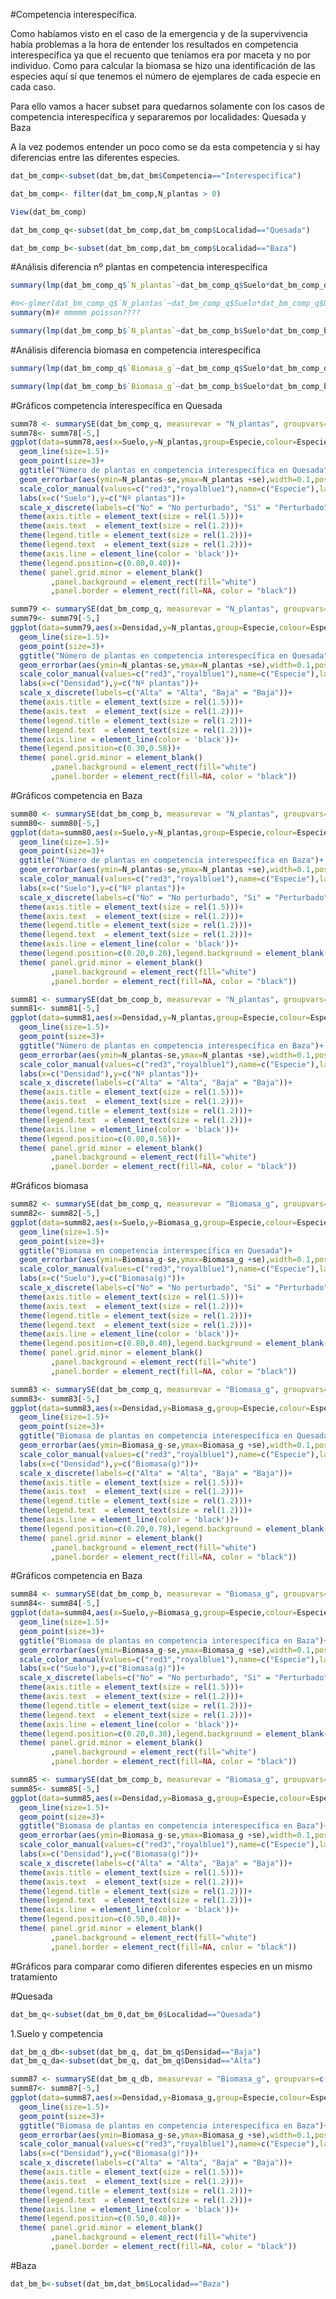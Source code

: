
#Competencia interespecífica. 

Como habíamos visto en el caso de la emergencia y de la supervivencia había problemas a la hora de entender los resultados en competencia interespecífica ya que el recuento que teníamos era por maceta y no por individuo. Como para calcular la biomasa se hizo una identificación de las especies aquí sí que tenemos el número de ejemplares de cada especie en cada caso.

Para ello vamos a hacer subset para quedarnos solamente con los casos de competencia interespecífica y separaremos por localidades: Quesada y Baza

A la vez podemos entender un poco como se da esta competencia y si hay diferencias entre las diferentes especies. 
```r
dat_bm_comp<-subset(dat_bm,dat_bm$Competencia=="Interespecifica")

dat_bm_comp<- filter(dat_bm_comp,N_plantas > 0)

View(dat_bm_comp)

dat_bm_comp_q<-subset(dat_bm_comp,dat_bm_comp$Localidad=="Quesada")

dat_bm_comp_b<-subset(dat_bm_comp,dat_bm_comp$Localidad=="Baza")

```

#Análisis diferencia nº plantas en competencia interespecífica

```r
summary(lmp(dat_bm_comp_q$`N_plantas`~dat_bm_comp_q$Suelo*dat_bm_comp_q$Densidad*dat_bm_comp_q$Especie, perm="Exact"))

#m<-glmer(dat_bm_comp_q$`N_plantas`~dat_bm_comp_q$Suelo*dat_bm_comp_q$Densidad+(1|dat_bm_comp_q$Especie),family=poisson)
summary(m)# mmmmm poisson????
```

```r
summary(lmp(dat_bm_comp_b$`N_plantas`~dat_bm_comp_b$Suelo*dat_bm_comp_b$Densidad*dat_bm_comp_b$Especie, perm="Exact"))
```

#Análisis diferencia biomasa en competencia interespecífica
```r
summary(lmp(dat_bm_comp_q$`Biomasa_g`~dat_bm_comp_q$Suelo*dat_bm_comp_q$Densidad*dat_bm_comp_q$Especie, perm="Exact"))


```

```r
summary(lmp(dat_bm_comp_b$`Biomasa_g`~dat_bm_comp_b$Suelo*dat_bm_comp_b$Densidad*dat_bm_comp_b$Especie, perm="Exact"))
```


#Gráficos competencia interespecífica en Quesada

```r
summ78 <- summarySE(dat_bm_comp_q, measurevar = "N_plantas", groupvars=c("Suelo","Especie")) ##using function below
summ78<- summ78[-5,]
ggplot(data=summ78,aes(x=Suelo,y=N_plantas,group=Especie,colour=Especie))+
  geom_line(size=1.5)+  
  geom_point(size=3)+
  ggtitle("Número de plantas en competencia interespecífica en Quesada")+
  geom_errorbar(aes(ymin=N_plantas-se,ymax=N_plantas +se),width=0.1,position = position_dodge(0.01),size=1.5)+
  scale_color_manual(values=c("red3","royalblue1"),name=c("Especie"),labels = c("M.arvensis", "M.rytidocarpoides "))+
  labs(x=c("Suelo"),y=c("Nº plantas"))+
  scale_x_discrete(labels=c("No" = "No perturbado", "Si" = "Perturbado"))+
  theme(axis.title = element_text(size = rel(1.5)))+
  theme(axis.text  = element_text(size = rel(1.2)))+
  theme(legend.title = element_text(size = rel(1.2)))+
  theme(legend.text  = element_text(size = rel(1.2)))+
  theme(axis.line = element_line(color = 'black'))+
  theme(legend.position=c(0.80,0.40))+
  theme( panel.grid.minor = element_blank()
         ,panel.background = element_rect(fill="white")
         ,panel.border = element_rect(fill=NA, color = "black"))
```


```r
summ79 <- summarySE(dat_bm_comp_q, measurevar = "N_plantas", groupvars=c("Densidad","Especie")) ##using function below
summ79<- summ79[-5,]
ggplot(data=summ79,aes(x=Densidad,y=N_plantas,group=Especie,colour=Especie))+
  geom_line(size=1.5)+  
  geom_point(size=3)+
  ggtitle("Número de plantas en competencia interespecífica en Quesada")+
  geom_errorbar(aes(ymin=N_plantas-se,ymax=N_plantas +se),width=0.1,position = position_dodge(0.01),size=1.5)+
  scale_color_manual(values=c("red3","royalblue1"),name=c("Especie"),labels = c("M.arvensis", "M.rytidocarpoides "))+
  labs(x=c("Densidad"),y=c("Nº plantas"))+
  scale_x_discrete(labels=c("Alta" = "Alta", "Baja" = "Baja"))+
  theme(axis.title = element_text(size = rel(1.5)))+
  theme(axis.text  = element_text(size = rel(1.2)))+
  theme(legend.title = element_text(size = rel(1.2)))+
  theme(legend.text  = element_text(size = rel(1.2)))+
  theme(axis.line = element_line(color = 'black'))+
  theme(legend.position=c(0.30,0.58))+
  theme( panel.grid.minor = element_blank()
         ,panel.background = element_rect(fill="white")
         ,panel.border = element_rect(fill=NA, color = "black"))
```


#Gráficos competencia en Baza
```r
summ80 <- summarySE(dat_bm_comp_b, measurevar = "N_plantas", groupvars=c("Suelo","Especie")) ##using function below
summ80<- summ80[-5,]
ggplot(data=summ80,aes(x=Suelo,y=N_plantas,group=Especie,colour=Especie))+
  geom_line(size=1.5)+  
  geom_point(size=3)+
  ggtitle("Número de plantas en competencia interespecífica en Baza")+
  geom_errorbar(aes(ymin=N_plantas-se,ymax=N_plantas +se),width=0.1,position = position_dodge(0.01),size=1.5)+
  scale_color_manual(values=c("red3","royalblue1"),name=c("Especie"),labels = c("M.arvensis", "M.rytidocarpoides "))+
  labs(x=c("Suelo"),y=c("Nº plantas"))+
  scale_x_discrete(labels=c("No" = "No perturbado", "Si" = "Perturbado"))+
  theme(axis.title = element_text(size = rel(1.5)))+
  theme(axis.text  = element_text(size = rel(1.2)))+
  theme(legend.title = element_text(size = rel(1.2)))+
  theme(legend.text  = element_text(size = rel(1.2)))+
  theme(axis.line = element_line(color = 'black'))+
  theme(legend.position=c(0.20,0.20),legend.background = element_blank())+
  theme( panel.grid.minor = element_blank()
         ,panel.background = element_rect(fill="white")
         ,panel.border = element_rect(fill=NA, color = "black"))
```

```r
summ81 <- summarySE(dat_bm_comp_b, measurevar = "N_plantas", groupvars=c("Densidad","Especie")) ##using function below
summ81<- summ81[-5,]
ggplot(data=summ81,aes(x=Densidad,y=N_plantas,group=Especie,colour=Especie))+
  geom_line(size=1.5)+  
  geom_point(size=3)+
  ggtitle("Número de plantas en competencia interespecífica en Baza")+
  geom_errorbar(aes(ymin=N_plantas-se,ymax=N_plantas +se),width=0.1,position = position_dodge(0.01),size=1.5)+
  scale_color_manual(values=c("red3","royalblue1"),name=c("Especie"),labels = c("M.arvensis", "M.rytidocarpoides "))+
  labs(x=c("Densidad"),y=c("Nº plantas"))+
  scale_x_discrete(labels=c("Alta" = "Alta", "Baja" = "Baja"))+
  theme(axis.title = element_text(size = rel(1.5)))+
  theme(axis.text  = element_text(size = rel(1.2)))+
  theme(legend.title = element_text(size = rel(1.2)))+
  theme(legend.text  = element_text(size = rel(1.2)))+
  theme(axis.line = element_line(color = 'black'))+
  theme(legend.position=c(0.80,0.58))+
  theme( panel.grid.minor = element_blank()
         ,panel.background = element_rect(fill="white")
         ,panel.border = element_rect(fill=NA, color = "black"))
```

#Gráficos biomasa
```r
summ82 <- summarySE(dat_bm_comp_q, measurevar = "Biomasa_g", groupvars=c("Suelo","Especie")) ##using function below
summ82<- summ82[-5,]
ggplot(data=summ82,aes(x=Suelo,y=Biomasa_g,group=Especie,colour=Especie))+
  geom_line(size=1.5)+  
  geom_point(size=3)+
  ggtitle("Biomasa en competencia interespecífica en Quesada")+
  geom_errorbar(aes(ymin=Biomasa_g-se,ymax=Biomasa_g +se),width=0.1,position = position_dodge(0.01),size=1.5)+
  scale_color_manual(values=c("red3","royalblue1"),name=c("Especie"),labels = c("M.arvensis", "M.rytidocarpoides "))+
  labs(x=c("Suelo"),y=c("Biomasa(g)"))+
  scale_x_discrete(labels=c("No" = "No perturbado", "Si" = "Perturbado"))+
  theme(axis.title = element_text(size = rel(1.5)))+
  theme(axis.text  = element_text(size = rel(1.2)))+
  theme(legend.title = element_text(size = rel(1.2)))+
  theme(legend.text  = element_text(size = rel(1.2)))+
  theme(axis.line = element_line(color = 'black'))+
  theme(legend.position=c(0.80,0.40),legend.background = element_blank())+
  theme( panel.grid.minor = element_blank()
         ,panel.background = element_rect(fill="white")
         ,panel.border = element_rect(fill=NA, color = "black"))
```


```r
summ83 <- summarySE(dat_bm_comp_q, measurevar = "Biomasa_g", groupvars=c("Densidad","Especie")) ##using function below
summ83<- summ83[-5,]
ggplot(data=summ83,aes(x=Densidad,y=Biomasa_g,group=Especie,colour=Especie))+
  geom_line(size=1.5)+  
  geom_point(size=3)+
  ggtitle("Biomasa de plantas en competencia interespecífica en Quesada")+
  geom_errorbar(aes(ymin=Biomasa_g-se,ymax=Biomasa_g +se),width=0.1,position = position_dodge(0.01),size=1.5)+
  scale_color_manual(values=c("red3","royalblue1"),name=c("Especie"),labels = c("M.arvensis", "M.rytidocarpoides "))+
  labs(x=c("Densidad"),y=c("Biomasa(g)"))+
  scale_x_discrete(labels=c("Alta" = "Alta", "Baja" = "Baja"))+
  theme(axis.title = element_text(size = rel(1.5)))+
  theme(axis.text  = element_text(size = rel(1.2)))+
  theme(legend.title = element_text(size = rel(1.2)))+
  theme(legend.text  = element_text(size = rel(1.2)))+
  theme(axis.line = element_line(color = 'black'))+
  theme(legend.position=c(0.20,0.78),legend.background = element_blank())+
  theme( panel.grid.minor = element_blank()
         ,panel.background = element_rect(fill="white")
         ,panel.border = element_rect(fill=NA, color = "black"))
```

#Gráficos competencia en Baza
```r
summ84 <- summarySE(dat_bm_comp_b, measurevar = "Biomasa_g", groupvars=c("Suelo","Especie")) ##using function below
summ84<- summ84[-5,]
ggplot(data=summ84,aes(x=Suelo,y=Biomasa_g,group=Especie,colour=Especie))+
  geom_line(size=1.5)+  
  geom_point(size=3)+
  ggtitle("Biomasa de plantas en competencia interespecífica en Baza")+
  geom_errorbar(aes(ymin=Biomasa_g-se,ymax=Biomasa_g +se),width=0.1,position = position_dodge(0.01),size=1.5)+
  scale_color_manual(values=c("red3","royalblue1"),name=c("Especie"),labels = c("M.arvensis", "M.rytidocarpoides "))+
  labs(x=c("Suelo"),y=c("Biomasa(g)"))+
  scale_x_discrete(labels=c("No" = "No perturbado", "Si" = "Perturbado"))+
  theme(axis.title = element_text(size = rel(1.5)))+
  theme(axis.text  = element_text(size = rel(1.2)))+
  theme(legend.title = element_text(size = rel(1.2)))+
  theme(legend.text  = element_text(size = rel(1.2)))+
  theme(axis.line = element_line(color = 'black'))+
  theme(legend.position=c(0.20,0.30),legend.background = element_blank())+
  theme( panel.grid.minor = element_blank()
         ,panel.background = element_rect(fill="white")
         ,panel.border = element_rect(fill=NA, color = "black"))
```

```r
summ85 <- summarySE(dat_bm_comp_b, measurevar = "Biomasa_g", groupvars=c("Densidad","Especie")) ##using function below
summ85<- summ85[-5,]
ggplot(data=summ85,aes(x=Densidad,y=Biomasa_g,group=Especie,colour=Especie))+
  geom_line(size=1.5)+  
  geom_point(size=3)+
  ggtitle("Biomasa de plantas en competencia interespecífica en Baza")+
  geom_errorbar(aes(ymin=Biomasa_g-se,ymax=Biomasa_g +se),width=0.1,position = position_dodge(0.01),size=1.5)+
  scale_color_manual(values=c("red3","royalblue1"),name=c("Especie"),labels = c("M.arvensis", "M.rytidocarpoides "))+
  labs(x=c("Densidad"),y=c("Biomasa(g)"))+
  scale_x_discrete(labels=c("Alta" = "Alta", "Baja" = "Baja"))+
  theme(axis.title = element_text(size = rel(1.5)))+
  theme(axis.text  = element_text(size = rel(1.2)))+
  theme(legend.title = element_text(size = rel(1.2)))+
  theme(legend.text  = element_text(size = rel(1.2)))+
  theme(axis.line = element_line(color = 'black'))+
  theme(legend.position=c(0.50,0.48))+
  theme( panel.grid.minor = element_blank()
         ,panel.background = element_rect(fill="white")
         ,panel.border = element_rect(fill=NA, color = "black"))
```


#Gráficos para comparar como difieren diferentes especies en un mismo tratamiento 

#Quesada
```r
dat_bm_q<-subset(dat_bm_0,dat_bm_0$Localidad=="Quesada")
```

1.Suelo y competencia 
```r

dat_bm_q_db<-subset(dat_bm_q, dat_bm_q$Densidad=="Baja")
dat_bm_q_da<-subset(dat_bm_q, dat_bm_q$Densidad=="Alta")

summ87 <- summarySE(dat_bm_q_db, measurevar = "Biomasa_g", groupvars=c("Suelo","Especie")) ##using function below
summ87<- summ87[-5,]
ggplot(data=summ87,aes(x=Densidad,y=Biomasa_g,group=Especie,colour=Especie))+
  geom_line(size=1.5)+  
  geom_point(size=3)+
  ggtitle("Biomasa de plantas en competencia interespecífica en Baza")+
  geom_errorbar(aes(ymin=Biomasa_g-se,ymax=Biomasa_g +se),width=0.1,position = position_dodge(0.01),size=1.5)+
  scale_color_manual(values=c("red3","royalblue1"),name=c("Especie"),labels = c("M.arvensis", "M.rytidocarpoides "))+
  labs(x=c("Densidad"),y=c("Biomasa(g)"))+
  scale_x_discrete(labels=c("Alta" = "Alta", "Baja" = "Baja"))+
  theme(axis.title = element_text(size = rel(1.5)))+
  theme(axis.text  = element_text(size = rel(1.2)))+
  theme(legend.title = element_text(size = rel(1.2)))+
  theme(legend.text  = element_text(size = rel(1.2)))+
  theme(axis.line = element_line(color = 'black'))+
  theme(legend.position=c(0.50,0.48))+
  theme( panel.grid.minor = element_blank()
         ,panel.background = element_rect(fill="white")
         ,panel.border = element_rect(fill=NA, color = "black"))
```





#Baza 
```r
dat_bm_b<-subset(dat_bm,dat_bm$Localidad=="Baza")
```




